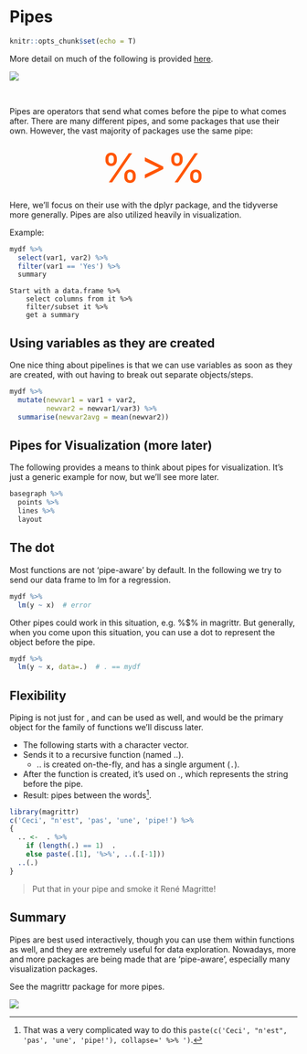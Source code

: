 # Pipes

```r
knitr::opts_chunk$set(echo = T)
```


<div class='note'>
More detail on much of the following is provided [here](https://m-clark.github.io/workshops/dplyr/mainSlides.html).

<img class='img-note' src="img/R.ico" style="display:block; margin: 0 auto;"> 
</div>

<br>

Pipes are operators that send what comes before the pipe to what comes after. There are many different pipes, and some packages that use their own. However, the vast majority of packages use the same pipe:


<div style="text-align:center;font-variant:small-caps; font-size:500%; color:#ff5500">%>%</div>


Here, we'll focus on their use with the <span class="pack">dplyr</span> package, and the tidyverse more generally. Pipes are also utilized heavily in visualization.

Example:

```r
mydf %>% 
  select(var1, var2) %>% 
  filter(var1 == 'Yes') %>% 
  summary
```

```
Start with a data.frame %>% 
    select columns from it %>% 
    filter/subset it %>% 
    get a summary
```


## Using variables as they are created

One nice thing about pipelines is that we can use variables as soon as they are created, with out having to break out separate objects/steps.

```r
mydf %>% 
  mutate(newvar1 = var1 + var2,
         newvar2 = newvar1/var3) %>% 
  summarise(newvar2avg = mean(newvar2))
```


## Pipes for Visualization (more later)

The following provides a means to think about pipes for visualization. It's just a generic example for now, but we'll see more later.

```r
basegraph %>% 
  points %>%
  lines %>%
  layout
```


## The dot

Most functions are not 'pipe-aware' by default. In the following we try to send our data frame to <span class="func">lm</span> for a regression.

```r
mydf %>% 
  lm(y ~ x)  # error
```

Other pipes could work in this situation, e.g. <span class="func">%$%</span> in <span class="pack">magrittr</span>. But generally, when you come upon this situation, you can use a dot to represent the object before the pipe.

```r
mydf %>% 
  lm(y ~ x, data=.)  # . == mydf
```


## Flexibility

Piping is not just for <span class="objclass"></span>, <span class="objclass"></span> and <span class="objclass"></span> can be used as well, and would be the primary object for the <span class="pack"></span> family of functions we'll discuss later.

- The following starts with a character vector.
- Sends it to a recursive function (named <span class="func">..</span>).
    - <span class="func">..</span> is created on-the-fly, and has a single argument (`.`).
- After the function is created, it's used on ., which represents the string before the pipe.
- Result: pipes between the words[^collapse].

```r
library(magrittr)
c('Ceci', "n'est", 'pas', 'une', 'pipe!') %>%
{
  .. <-  . %>%
    if (length(.) == 1)  .
    else paste(.[1], '%>%', ..(.[-1]))
  ..(.)
} 
```

> Put that in your pipe and smoke it René Magritte!




## Summary

Pipes are best used interactively, though you can use them within functions as well, and they are extremely useful for data exploration.  Nowadays, more and more packages are being made that are 'pipe-aware', especially many visualization packages.



<div class='note'>
See the <span class="pack">magrittr</span> package for more pipes.

<img class='img-note' src="img/R.ico" style="display:block; margin: 0 auto;"> 
</div>



[^collapse]: That was a very complicated way to do this `paste(c('Ceci', "n'est", 'pas', 'une', 'pipe!'), collapse=' %>% ')`.